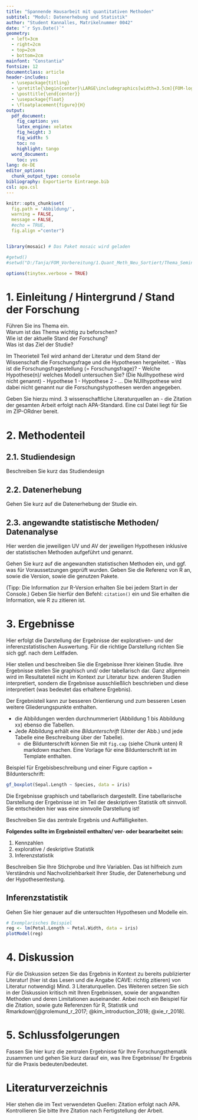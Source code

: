 ```yaml
---
title: "Spannende Hausarbeit mit quantitativen Methoden"
subtitel: "Modul: Datenerhebung und Statistik"
author: "Student Kannalles, Matrikelnummer 0042"
date: "`r Sys.Date()`"
geometry: 
  - left=3cm
  - right=2cm
  - top=2cm
  - bottom=2cm
mainfont: "Constantia"
fontsize: 12
documentclass: article
header-includes:
  - \usepackage{titling}
  - \pretitle{\begin{center}\LARGE\includegraphics[width=3.5cm]{FOM-logo.pdf}\\[\bigskipamount]}
  - \posttitle{\end{center}}
  - \usepackage{float}
  - \floatplacement{figure}{H}
output:
  pdf_document:
    fig_caption: yes
    latex_engine: xelatex
    fig_height: 3
    fig_width: 5
    toc: no
    highlight: tango
  word_document:
    toc: yes
lang: de-DE
editor_options:
  chunk_output_type: console
bibliography: Exportierte Eintraege.bib
csl: apa.csl
---
```



\pagenumbering{gobble} 



\renewcommand{\listfigurename}{  }
\renewcommand{\listtablename}{  }

\pagebreak
\pagenumbering{Roman}
\tableofcontents
\newpage
\section{Abbildungsverzeichnis}
  \listoffigures
\newpage
\section{Tabellenverzeichnis}
  \listoftables


\newpage
\pagenumbering{arabic}




```r
knitr::opts_chunk$set(
  fig.path = 'Abbildung/', 
  warning = FALSE, 
  message = FALSE, 
  #echo = TRUE,
  fig.align ="center")


library(mosaic) # Das Paket mosaic wird geladen

#getwd()
#setwd("D:/Tanja/FOM_Vorbereitung/1.Quant_Meth_Neu_Sortiert/Thema_Seminararbeit")

options(tinytex.verbose = TRUE)
```

<!-- Sollten Umlaute falsch angezeigt werden - so mit UTF-8-Codierung neu öffnen und speichern "File -> save with encodings -> Reopen with Encoding -> UTF8"    /ggf. Umlaute dann nochmal korrigieren -->

\pagebreak


# 1. Einleitung / Hintergrund  / Stand der Forschung
Führen Sie ins Thema ein.   
Warum ist das Thema wichtig zu beforschen?  
Wie ist der aktuelle Stand der Forschung?   
Was ist das Ziel der Studie?  

Im Theorieteil Teil wird anhand der Literatur und dem Stand der Wissenschaft die Forschungsfrage und die Hypothesen hergeleitet. 
- Was ist die Forschungsfragestellung (= Forschungsfrage)?
- Welche Hypothese(n)/ welches Modell untersuchen Sie? (Die Nullhypothese wird nicht genannt)
    - Hypothese 1
    - Hypothese 2 
    - ...
Die NUllhypothese wird dabei nicht genannt nur die Forschungshypothesen werden angegeben.

Geben Sie hierzu mind. 3 wissenschaftliche Literaturquellen an - die Zitation der gesamten Arbeit erfolgt nach APA-Standard. Eine csl Datei liegt für Sie im ZIP-ORdner bereit.


# 2. Methodenteil  

## 2.1. Studiendesign

Beschreiben Sie kurz das Studiendesign

## 2.2. Datenerhebung

Gehen Sie kurz auf die Datenerhebung der Studie ein.

## 2.3. angewandte statistische Methoden/ Datenanalyse

Hier werden die jeweiligen UV und AV der jeweiligen Hypothesen inklusive der statistischen Methoden aufgeführt und genannt.

Gehen Sie kurz auf die angewandten statistischen Methoden ein, und ggf. was für Voraussetzungen geprüft wurden.
Geben Sie die Referenz von R an, sowie die Version, sowie die genutzen Pakete.

(Tipp: Die Information zur R-Version erhalten Sie bei jedem Start in der Console.)
Geben Sie hierfür den Befehl: `citation()` ein und Sie erhalten die Information, wie R zu zitieren ist.


# 3. Ergebnisse    

Hier erfolgt die Darstellung der Ergebnisse der explorativen- und der inferenzstatistischen Auswertung. Für die richtige Darstellung richten Sie sich ggf. nach dem Leitfaden.

Hier stellen und beschreiben Sie die Ergebnisse Ihrer kleinen Studie. Ihre Ergebnisse stellen Sie graphisch und/ oder tabellarisch dar.
Ganz allgemein wird im Resultateteil nicht im Kontext zur Literatur bzw. anderen Studien interpretiert, sondern die Ergebnisse ausschließlich beschrieben und diese interpretiert (was bedeutet das erhaltene Ergebnis).

Der Ergebnisteil kann zur besseren Orientierung und zum besseren Lesen weitere Gliederungspunkte enthalten.

* die Abbildungen werden durchnummeriert  (Abbildung 1 bis Abbildung xx) ebenso die Tabellen.
* Jede Abbildung erhält eine *Bildunterschrift* (Unter der Abb.) und jede Tabelle eine Beschreibung über der Tabelle).
  - die Bildunterschrift können Sie mit `fig.cap` (siehe Chunk unten) R markdown machen. Eine Vorlage für eine Bildunterschrift ist im Template enthalten.

Beispiel für Ergebisbeschreibung und einer Figure caption  = Bildunterschrift:


```r

gf_boxplot(Sepal.Length ~ Species, data = iris)
```



Die Ergebnisse graphisch und tabellarisch dargestellt. Eine tabellarische Darstellung der Ergebnisse ist im Teil der deskriptiven Statistik oft sinnvoll.
Sie entscheiden hier was eine sinnvolle Darstellung ist!
 

Beschreiben Sie das zentrale Ergebnis und Auffälligkeiten.


**Folgendes sollte im Ergebnisteil enthalten/ ver- oder beararbeitet sein: **

  1. Kennzahlen
  2. explorative / deskriptive Statistik
  3. Inferenzstatistik


Beschreiben Sie Ihre Stichprobe und Ihre Variablen. 
Das ist hilfreich zum Verständnis und Nachvollziehbarkeit Ihrer Studie, der Datenerhebung und der Hypothesentestung.  

## Inferenzstatistik

Gehen Sie hier genauer auf die untersuchten Hypothesen und Modelle ein.

```r
# Exemplarisches Beispiel
reg <- lm(Petal.Length ~ Petal.Width, data = iris)
plotModel(reg)
```


# 4. Diskussion

Für die Diskussion setzen Sie das Ergebnis in Kontext zu bereits publizierter Literatur! (hier ist das Lesen und die Angabe (CAVE: richtig zitieren) von Literatur notwendig) Mind. 3 Literaturquellen. 
Des Weiteren setzen Sie sich in der Diskussion kritisch mit Ihren Ergebnissen, sowie der angwandten Methoden und deren Limitationen auseinander. Anbei noch ein Beispiel für die Zitation, sowie gute Referenzen für R, Statistik und Rmarkdown[@grolemund_r_2017; @kim_introduction_2018; @xie_r_2018].

# 5. Schlussfolgerungen

Fassen Sie hier kurz die zentralen Ergebnisse für Ihre Forschungsthematik zusammen und gehen Sie kurz darauf ein, was Ihre Ergebnisse/ Ihr Ergebnis für die Praxis bedeuten/bedeutet.

# Literaturverzeichnis

Hier stehen die im Text verwendeten Quellen:
Zitation erfolgt nach APA.
Kontrollieren Sie bitte Ihre Zitation nach Fertigstellung der Arbeit.